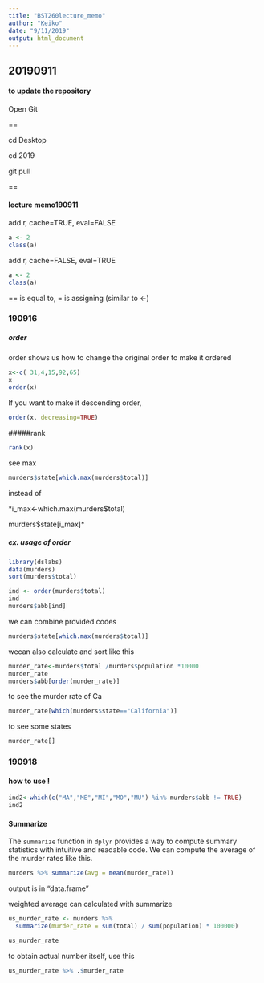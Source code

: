 ---
title: "BST260lecture_memo"
author: "Keiko"
date: "9/11/2019"
output: html_document
---
## 20190911
#### to update the repository
Open Git


==

cd Desktop

cd 2019

git pull

==

#### lecture memo190911
add r, cache=TRUE, eval=FALSE
```{r, cache=TRUE, eval=FALSE}
a <- 2
class(a)
```

add r, cache=FALSE, eval=TRUE
```{r, cache=FALSE, eval=TRUE}
a <- 2
class(a)
```


== is equal to, = is assigning (similar to <-) 


### 190916
##### order

order shows us how to change the original order to make it ordered
```{r}
x<-c( 31,4,15,92,65)
x
order(x)
```

If you want to make it descending order,
```{r}
order(x, decreasing=TRUE)
```

#####rank
```{r}
rank(x)
```



see max
```{r}
murders$state[which.max(murders$total)]
```
instead of

*i_max<-which.max(murders$total)

murders$state[i_max]*

##### ex. usage of order
```{r}
library(dslabs)
data(murders)
sort(murders$total)

ind <- order(murders$total) 
ind
murders$abb[ind] 
```

we can combine provided codes
```{r}
murders$state[which.max(murders$total)]
```

wecan also calculate and sort like this
```{r}
murder_rate<-murders$total /murders$population *10000
murder_rate
murders$abb[order(murder_rate)]
```

to see the murder rate of Ca
```{r}
murder_rate[which(murders$state=="California")]
```

to see some states
```{r}
murder_rate[]
```

### 190918

#### how to use !
```{r}
ind2<-which(c("MA","ME","MI","MO","MU") %in% murders$abb != TRUE)
ind2
```

#### Summarize

The `summarize` function in `dplyr` provides a way to compute summary statistics with intuitive and readable code. We can compute the average of the murder rates like this.


```{r}
murders %>% summarize(avg = mean(murder_rate))
```
output is in "data.frame"

weighted average can calculated with summarize
```{r}
us_murder_rate <- murders %>% 
  summarize(murder_rate = sum(total) / sum(population) * 100000)

us_murder_rate
```

to obtain actual number itself, use this
```{r}
us_murder_rate %>% .$murder_rate
```